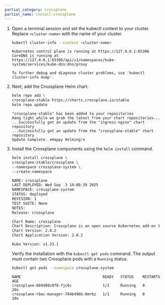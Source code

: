 ```yaml
---
partial_category: crossplane
partial_name: install-crossplane
---
```


1.  Open a terminal session and set the kubectl context to your cluster. Replace `<cluster-name>` with the name of
    your cluster.

    ```bash
    kubectl cluster-info --context <cluster-name>
    ```

    ```text hideClipboard title="Example output"
    Kubernetes control plane is running at https://127.0.0.1:65306
    CoreDNS is running at https://127.0.0.1:65306/api/v1/namespaces/kube-system/services/kube-dns:dns/proxy

    To further debug and diagnose cluster problems, use 'kubectl cluster-info dump'.
    ```

2.  Next, add the Crossplane Helm chart.

    ```bash
    helm repo add \
    crossplane-stable https://charts.crossplane.io/stable
    helm repo update
    ```

    ```text hideClipboard title="Example output"
    "crossplane-stable" has been added to your repositories
    Hang tight while we grab the latest from your chart repositories...
    ...Successfully got an update from the "ingress-nginx" chart repository
    ...Successfully got an update from the "crossplane-stable" chart repository
    Update Complete. ⎈Happy Helming!⎈
    ```

3.  Install the Crossplane components using the `helm install` command.

    ```bash
    helm install crossplane \
    crossplane-stable/crossplane \
    --namespace crossplane-system \
    --create-namespace
    ```

    ```bash hideClipboard title="Example output"
    NAME: crossplane
    LAST DEPLOYED: Wed Sep  3 14:08:39 2025
    NAMESPACE: crossplane-system
    STATUS: deployed
    REVISION: 1
    TEST SUITE: None
    NOTES:
    Release: crossplane

    Chart Name: crossplane
    Chart Description: Crossplane is an open source Kubernetes add-on that enables platform teams to assemble infrastructure from multiple vendors, and expose higher level self-service APIs for application teams to consume.
    Chart Version: 2.0.2
    Chart Application Version: 2.0.2

    Kube Version: v1.33.1
    ```

    Verify the installation with the `kubectl get pods` command. The output must contain two Crossplane pods with a
    `Running` status.

    ```bash
    kubectl get pods --namespace crossplane-system
    ```

    ```text hideClipboard title="Example output"
    NAME                                     READY   STATUS    RESTARTS   AGE
    crossplane-869d89c8f8-7jc6c              1/1     Running   0          20s
    crossplane-rbac-manager-784b496b-8mr6z   1/1     Running   0          20s
    ```